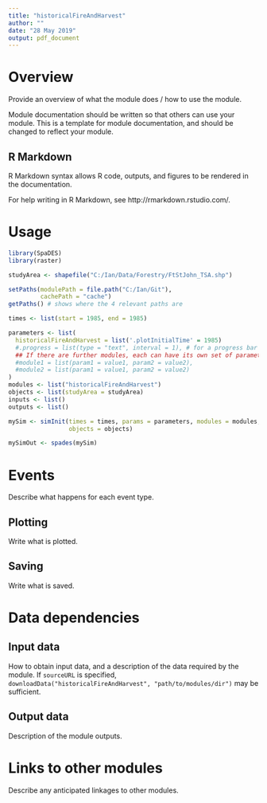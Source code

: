 ```yaml
---
title: "historicalFireAndHarvest"
author: ""
date: "28 May 2019"
output: pdf_document
---
```


# Overview

Provide an overview of what the module does / how to use the module.

Module documentation should be written so that others can use your module.
This is a template for module documentation, and should be changed to reflect your module.

## R Markdown

R Markdown syntax allows R code, outputs, and figures to be rendered in the documentation.

For help writing in R Markdown, see http://rmarkdown.rstudio.com/.

# Usage

```r
library(SpaDES)
library(raster)

studyArea <- shapefile("C:/Ian/Data/Forestry/FtStJohn_TSA.shp")

setPaths(modulePath = file.path("C:/Ian/Git"),
         cachePath = "cache")
getPaths() # shows where the 4 relevant paths are

times <- list(start = 1985, end = 1985)

parameters <- list(
  historicalFireAndHarvest = list('.plotInitialTime' = 1985)
  #.progress = list(type = "text", interval = 1), # for a progress bar
  ## If there are further modules, each can have its own set of parameters:
  #module1 = list(param1 = value1, param2 = value2),
  #module2 = list(param1 = value1, param2 = value2)
)
modules <- list("historicalFireAndHarvest")
objects <- list(studyArea = studyArea)
inputs <- list()
outputs <- list()

mySim <- simInit(times = times, params = parameters, modules = modules,
                 objects = objects)

mySimOut <- spades(mySim)
```

# Events

Describe what happens for each event type.

## Plotting

Write what is plotted.

## Saving

Write what is saved.

# Data dependencies

## Input data

How to obtain input data, and a description of the data required by the module.
If `sourceURL` is specified, `downloadData("historicalFireAndHarvest", "path/to/modules/dir")` may be sufficient.

## Output data

Description of the module outputs.

# Links to other modules

Describe any anticipated linkages to other modules.

